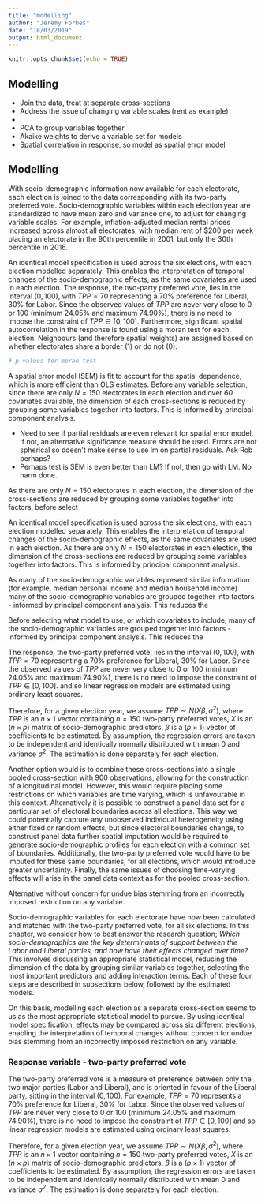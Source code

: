 ```yaml
---
title: "modelling"
author: "Jeremy Forbes"
date: "18/03/2019"
output: html_document
---
```


```r
knitr::opts_chunk$set(echo = TRUE)
```

## Modelling
- Join the data, treat at separate cross-sections
- Address the issue of changing variable scales (rent as example)
- 
- PCA to group variables together
- Akaike weights to derive a variable set for models
- Spatial correlation in response, so model as spatial error model

## Modelling

With socio-demographic information now available for each electorate, each election is joined to the data  corresponding with its two-party preferred vote. Socio-demographic variables within each election year are standardized to have mean zero and variance one, to adjust for changing variable scales. For example, inflation-adjusted median rental prices increased across almost all electorates, with median rent of $200 per week placing an electorate in the 90th percentile in 2001, but only the 30th percentile in 2016.

An identical model specification is used across the six elections, with each election modelled separately. This enables the interpretation of temporal changes of the socio-demographic effects, as the same covariates are used in each election. The response, the two-party preferred vote, lies in the interval $(0,100)$, with $TPP = 70$ representing a 70% preference for Liberal, 30% for Labor. Since the observed values of $TPP$ are never very close to 0 or 100 (minimum $24.05 \%$ and maximum $74.90 \%$), there is no need to impose the constraint of $TPP \in [0,100]$. Furthermore, significant spatial autocorrelation in the response is found using a moran test for each election. Neighbours (and therefore spatial weights) are assigned based on whether electorates share a border (1) or do not (0). 

```r
# p values for moran test
```

A spatial error model (SEM) is fit to account for the spatial dependence, which is more efficient than OLS estimates. Before any variable selection, since there are only $N = 150$ electorates in each election and over *60* covariates available, the dimension of each cross-sections is reduced by grouping some variables together into factors. This is informed by principal component analysis. 


- Need to see if partial residuals are even relevant for spatial error model. If not, an alternative significance measure should be used. Errors are not spherical so doesn't make sense to use lm on partial residuals. Ask Rob perhaps?
- Perhaps test is SEM is even better than LM? If not, then go with LM. No harm done.







As there are only $N = 150$ electorates in each election, the dimension of the cross-sections are reduced by grouping some variables together into factors, before select



An identical model specification is used across the six elections, with each election modelled separately. This enables the interpretation of temporal changes of the socio-demographic effects, as the same covariates are used in each election. As there are only $N = 150$ electorates in each election, the dimension of the cross-sections are reduced by grouping some variables together into factors. This is informed by principal component analysis. 

As many of the socio-demographic variables represent similar information (for example, median personal income and median household income) many of the socio-demographic variables are grouped together into factors - informed by principal component analysis. This reduces the 

Before selecting what model to use, or which covariates to include, many of the socio-demographic variables are grouped together into factors - informed by principal component analysis. This reduces the 



The response, the two-party preferred vote, lies in the interval $(0,100)$, with $TPP = 70$ representing a 70% preference for Liberal, 30% for Labor. Since the observed values of $TPP$ are never very close to 0 or 100 (minimum $24.05 \%$ and maximum $74.90 \%$), there is no need to impose the constraint of $TPP \in [0,100]$. and so linear regression models are estimated using ordinary least squares.

Therefore, for a given election year, we assume $TPP \sim N(X \beta, \sigma^2)$, where $TPP$ is an $n \times 1$ vector containing $n=150$ two-party preferred votes, $X$ is an ($n \times p$) matrix of socio-demographic predictors, $\beta$ is a ($p \times 1$) vector of coefficients to be estimated. By assumption, the regression errors are taken to be independent and identically normally distributed with mean $0$ and variance $\sigma^2$. The estimation is done separately for each election.






Another option would is to combine these cross-sections into a single pooled cross-section with 900 observations, allowing for the construction of a longitudinal model. However, this would require placing some restrictions on which variables are time varying, which is unfavourable in this context. Alternatively it is possible to construct a panel data set for a particular set of electoral boundaries across all elections. This way we could potentially capture any unobserved individual heterogeneity using either fixed or random effects, but since electoral boundaries change, to construct panel data further spatial imputation would be required to generate socio-demographic profiles for each election with a common set of boundaries. Additionally, the two-party preferred vote would have to be imputed for these same boundaries, for all elections, which would introduce greater uncertainty. Finally, the same issues of choosing time-varying effects will arise in the panel data context as for the pooled cross-section.


Alternative without concern for undue bias stemming from an incorrectly imposed restriction on any variable.

Socio-demographic variables for each electorate have now been calculated and matched with the two-party preferred vote, for all six elections. In this chapter, we consider how to best answer the research question; *Which socio-demographics are the key determinants of support between the Labor and Liberal parties, and how have their effects changed over time?* This involves discussing an appropriate statistical model, reducing the dimension of the data by grouping similar variables together, selecting the most important predictors and adding interaction terms. Each of these four steps are described in subsections below, followed by the estimated models. 



On this basis, modelling each election as a separate cross-section seems to us as the most appropriate statistical model to pursue. By using identical model specification, effects may be compared across six different elections, enabling the interpretation of temporal changes without concern for undue bias stemming from an incorrectly imposed restriction on any variable.

### Response variable - two-party preferred vote

The two-party preferred vote is a measure of preference between only the two major parties (Labor and Liberal), and is oriented in favour of the Liberal party, sitting in the interval $(0,100)$. For example, $TPP = 70$ represents a 70% preference for Liberal, 30% for Labor. Since the observed values of $TPP$ are never very close to 0 or 100 (minimum $24.05 \%$ and maximum $74.90 \%$), there is no need to impose the constraint of $TPP \in [0,100]$ and so linear regression models are estimated using ordinary least squares.

Therefore, for a given election year, we assume $TPP \sim N(X \beta, \sigma^2)$, where $TPP$ is an $n \times 1$ vector containing $n=150$ two-party preferred votes, $X$ is an ($n \times p$) matrix of socio-demographic predictors, $\beta$ is a ($p \times 1$) vector of coefficients to be estimated. By assumption, the regression errors are taken to be independent and identically normally distributed with mean $0$ and variance $\sigma^2$. The estimation is done separately for each election.
